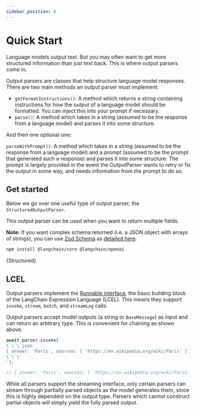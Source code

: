 ```yaml
---
sidebar_position: 0
---
```


# Quick Start


Language models output text. But you may often want to get more structured information than just text back. This is where output parsers come in.

Output parsers are classes that help structure language model responses. There are two main methods an output parser must implement:

- `getFormatInstructions()`: A method which returns a string containing instructions for how the output of a language model should be formatted. You can inject this into your prompt if necessary.
- `parse()`: A method which takes in a string (assumed to be the response from a language model) and parses it into some structure.

And then one optional one:

`parseWithPrompt()`: A method which takes in a string (assumed to be the response from a language model) and a prompt (assumed to be the prompt that generated such a response) and parses it into some structure. The prompt is largely provided in the event the OutputParser wants to retry or fix the output in some way, and needs information from the prompt to do so.

## Get started

Below we go over one useful type of output parser, the `StructuredOutputParser`.

This output parser can be used when you want to return multiple fields.

**Note:** If you want complex schema returned (i.e. a JSON object with arrays of strings), you can use [Zod Schema](https://zod.dev/) as [detailed here](/docs/modules/model_io/output_parsers/types/structured#structured-output-parser-with-zod-schema).



<IntegrationInstallTooltip></IntegrationInstallTooltip>

```bash npm2yarn
npm install @langchain/core @langchain/openai
```

<CodeBlock language="typescript">{Structured}</CodeBlock>

## LCEL

Output parsers implement the [Runnable interface](/docs/expression_language/interface), the basic building block of the LangChain Expression Language (LCEL).
This means they support `invoke`, `stream`, `batch`, and `streamLog` calls.

Output parsers accept model outputs (a string or `BaseMessage`) as input and can return an arbitrary type. This is convenient for chaining as shown above.

```ts
await parser.invoke(`
\`\`\`json
{ answer: 'Paris', sources: [ 'https://en.wikipedia.org/wiki/Paris' ] }
\`\`\`
`);

// { answer: 'Paris', sources: [ 'https://en.wikipedia.org/wiki/Paris' ] }
```

While all parsers support the streaming interface, only certain parsers can stream through partially parsed objects as the model generates them, since this is highly dependent on the output type.
Parsers which cannot construct partial objects will simply yield the fully parsed output.
